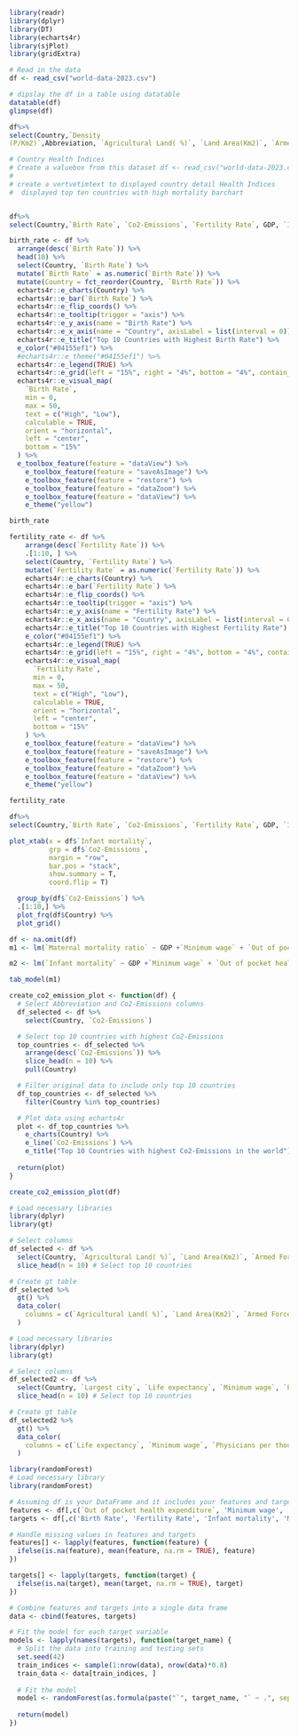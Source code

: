 ```R
library(readr)
library(dplyr)
library(DT)
library(echarts4r)
library(sjPlot)
library(gridExtra)
```



```R
# Read in the data
df <- read_csv("world-data-2023.csv")
```

```R
# dipslay the df in a table using datatable
datatable(df)
glimpse(df)

```


```R
df%>%
select(Country,`Density
(P/Km2)`,Abbreviation, `Agricultural Land( %)`, `Land Area(Km2)`, `Armed Forces size`,`Birth Rate`,`Calling Code`,`Capital/Major City`, `Co2-Emissions`, CPI, `CPI Change (%)`, `Currency-Code`, `Fertility Rate`, `Forested Area (%)`, `Gasoline Price`, GDP, `Gross primary education enrollment (%)`,`Gross tertiary education enrollment (%)`, `Infant mortality`, `Largest city`, `Life expectancy`, `Maternal mortality ratio`, `Minimum wage`,`Official language`, `Out of pocket health expenditure`, `Physicians per thousand`, Population, `Population: Labor force participation (%)`, `Tax revenue (%)`, `Total tax rate`, `Unemployment rate`, Urban_population, Latitude, Longitude)

```

```R
# Country Health Indices 
# Create a valuebox from this dataset df <- read_csv("world-data-2023.csv") that will show the values at a glance to show global incidence of (Birth Rate, `Fertility Rate`, `Infant mortality`Maternal mortality ratio) to show the global mortality and when individual selectInput country of interest to show that country only 
#
# create a vertvetimtext to displayed country detail Health Indices 
#  displayed top ten countries with high mortality barchart


df%>%
select(Country,`Birth Rate`, `Co2-Emissions`, `Fertility Rate`, GDP, `Infant mortality`, `Life expectancy`, `Maternal mortality ratio`, `Out of pocket health expenditure`, `Physicians per thousand`, Population, Urban_population, Latitude, Longitude)

```


```R

birth_rate <- df %>% 
  arrange(desc(`Birth Rate`)) %>% 
  head(10) %>% 
  select(Country, `Birth Rate`) %>%
  mutate(`Birth Rate` = as.numeric(`Birth Rate`)) %>%
  mutate(Country = fct_reorder(Country, `Birth Rate`)) %>%
  echarts4r::e_charts(Country) %>%
  echarts4r::e_bar(`Birth Rate`) %>%
  echarts4r::e_flip_coords() %>%
  echarts4r::e_tooltip(trigger = "axis") %>%
  echarts4r::e_y_axis(name = "Birth Rate") %>%
  echarts4r::e_x_axis(name = "Country", axisLabel = list(interval = 0)) %>%
  echarts4r::e_title("Top 10 Countries with Highest Birth Rate") %>%
  e_color("#04155ef1") %>%
  #echarts4r::e_theme("#04155ef1") %>%
  echarts4r::e_legend(TRUE) %>%
  echarts4r::e_grid(left = "15%", right = "4%", bottom = "4%", contain_label = TRUE) %>%
  echarts4r::e_visual_map(
    `Birth Rate`,
    min = 0,
    max = 50,
    text = c("High", "Low"),
    calculable = TRUE,
    orient = "horizontal",
    left = "center",
    bottom = "15%"
  ) %>%   
  e_toolbox_feature(feature = "dataView") %>%
    e_toolbox_feature(feature = "saveAsImage") %>%
    e_toolbox_feature(feature = "restore") %>%
    e_toolbox_feature(feature = "dataZoom") %>%
    e_toolbox_feature(feature = "dataView") %>%
    e_theme("yellow")

birth_rate

```

```R
fertility_rate <- df %>% 
    arrange(desc(`Fertility Rate`)) %>% 
    .[1:10, ] %>% 
    select(Country, `Fertility Rate`) %>%
    mutate(`Fertility Rate` = as.numeric(`Fertility Rate`)) %>%
    echarts4r::e_charts(Country) %>%
    echarts4r::e_bar(`Fertility Rate`) %>%
    echarts4r::e_flip_coords() %>%
    echarts4r::e_tooltip(trigger = "axis") %>%
    echarts4r::e_y_axis(name = "Fertility Rate") %>%
    echarts4r::e_x_axis(name = "Country", axisLabel = list(interval = 0)) %>%
    echarts4r::e_title("Top 10 Countries with Highest Fertility Rate") %>%
    e_color("#04155ef1") %>%
    echarts4r::e_legend(TRUE) %>%
    echarts4r::e_grid(left = "15%", right = "4%", bottom = "4%", contain_label = TRUE) %>%
    echarts4r::e_visual_map(
      `Fertility Rate`,
      min = 0,
      max = 50,
      text = c("High", "Low"),
      calculable = TRUE,
      orient = "horizontal",
      left = "center",
      bottom = "15%"
    ) %>%   
    e_toolbox_feature(feature = "dataView") %>%
    e_toolbox_feature(feature = "saveAsImage") %>%
    e_toolbox_feature(feature = "restore") %>%
    e_toolbox_feature(feature = "dataZoom") %>%
    e_toolbox_feature(feature = "dataView") %>%
    e_theme("yellow")

fertility_rate

```





```R
df%>%
select(Country,`Birth Rate`, `Co2-Emissions`, `Fertility Rate`, GDP, `Infant mortality`, `Life expectancy`, `Maternal mortality ratio`, `Out of pocket health expenditure`, `Physicians per thousand`, Population, Urban_population, Latitude, Longitude) %>% sjplot_pal()

```


```r
plot_xtab(x = df$`Infant mortality`, 
          grp = df$`Co2-Emissions`,
          margin = "row",
          bar.pos = "stack",
          show.summary = T,
          coord.flip = T)
```


```R
  group_by(df$`Co2-Emissions`) %>%
  .[1:10,] %>% 
  plot_frq(df$Country) %>% 
  plot_grid()
```

```R
df <- na.omit(df)
m1 <- lm(`Maternal mortality ratio` ~ GDP +`Minimum wage` + `Out of pocket health expenditure` + `Tax revenue (%)` + `Co2-Emissions`, data = df)

m2 <- lm(`Infant mortality` ~ GDP +`Minimum wage` + `Out of pocket health expenditure` + `Tax revenue (%)` + `Co2-Emissions`, data = df)
```



```R
tab_model(m1)
```

```R
create_co2_emission_plot <- function(df) {
  # Select Abbreviation and Co2-Emissions columns
  df_selected <- df %>%
    select(Country, `Co2-Emissions`)

  # Select top 10 countries with highest Co2-Emissions
  top_countries <- df_selected %>%
    arrange(desc(`Co2-Emissions`)) %>%
    slice_head(n = 10) %>%
    pull(Country)

  # Filter original data to include only top 10 countries
  df_top_countries <- df_selected %>%
    filter(Country %in% top_countries)

  # Plot data using echarts4r
  plot <- df_top_countries %>%
    e_charts(Country) %>%
    e_line(`Co2-Emissions`) %>%
    e_title("Top 10 Countries with highest Co2-Emissions in the world")
  
  return(plot)
}

create_co2_emission_plot(df)
```





```R
# Load necessary libraries
library(dplyr)
library(gt)

# Select columns
df_selected <- df %>%
  select(Country, `Agricultural Land( %)`, `Land Area(Km2)`, `Armed Forces size`,  CPI, `CPI Change (%)`, `Forested Area (%)`, `Gasoline Price`, GDP, `Gross primary education enrollment (%)`, `Gross tertiary education enrollment (%)`) %>%
  slice_head(n = 10) # Select top 10 countries

# Create gt table
df_selected %>%
  gt() %>%
  data_color(
    columns = c(`Agricultural Land( %)`, `Land Area(Km2)`, `Armed Forces size`, CPI, `CPI Change (%)`, `Forested Area (%)`, `Gasoline Price`, GDP, `Gross primary education enrollment (%)`, `Gross tertiary education enrollment (%)`),
  )
```



```R

# Load necessary libraries
library(dplyr)
library(gt)

# Select columns
df_selected2 <- df %>%
  select(Country, `Largest city`, `Life expectancy`, `Minimum wage`, `Physicians per thousand`, Population, `Population: Labor force participation (%)`, `Tax revenue (%)`, `Total tax rate`, `Unemployment rate`, Urban_population) %>%
  slice_head(n = 10) # Select top 10 countries

# Create gt table
df_selected2 %>%
  gt() %>%
  data_color(
    columns = c(`Life expectancy`, `Minimum wage`, `Physicians per thousand`, Population, `Population: Labor force participation (%)`, `Tax revenue (%)`, `Total tax rate`, `Unemployment rate`, Urban_population),
  )
```

```R
library(randomForest)
# Load necessary library
library(randomForest)

# Assuming df is your DataFrame and it includes your features and target variables
features <- df[,c(`Out of pocket health expenditure`, 'Minimum wage', 'Population', 'Physicians per thousand', 'Tax revenue (%)', 'Total tax rate', 'Gasoline Price', 'GDP')]
targets <- df[,c('Birth Rate', 'Fertility Rate', 'Infant mortality', 'Maternal mortality ratio')]

# Handle missing values in features and targets
features[] <- lapply(features, function(feature) {
  ifelse(is.na(feature), mean(feature, na.rm = TRUE), feature)
})

targets[] <- lapply(targets, function(target) {
  ifelse(is.na(target), mean(target, na.rm = TRUE), target)
})

# Combine features and targets into a single data frame
data <- cbind(features, targets)

# Fit the model for each target variable
models <- lapply(names(targets), function(target_name) {
  # Split the data into training and testing sets
  set.seed(42)
  train_indices <- sample(1:nrow(data), nrow(data)*0.8)
  train_data <- data[train_indices, ]
  
  # Fit the model
  model <- randomForest(as.formula(paste("`", target_name, "` ~ .", sep = "")), data = train_data, ntree = 100, na.action = na.omit)
  
  return(model)
})

```


